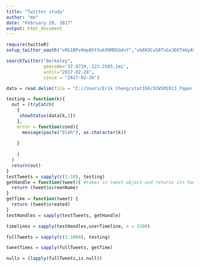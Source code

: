 ```yaml
---
title: "Twitter study"
author: "me"
date: "February 28, 2017"
output: html_document
---
```


```r
require(twitteR)
setup_twitter_oauth("vRb1BPv0mp85t5uk99MD5GdvY","vbEKOCu58TnGx3EKTmGyAV9zZ08nRYUCDvTrDfcw7dTR7Snf8k")
```

```r
searchTwitter("Berkeley",
              geocode='37.8719,-122.2585,1mi', 
              until="2017-02-28",
              since = "2017-02-26")
```

```r
data = read.delim(file = "C://Users/Erik Cheng/stat198/ICWSM2013_Paper_187_Data/all_streaming_api.txt", sep = "\n", header = FALSE, colClasses = c("character"))
```
  
  
```r
testing = function(k){
  out = (tryCatch(
    {
     showStatus(data[k,1]) 
    },
    error = function(cond){
      message(paste("bleh"), as.character(k))
      
    }
    
    )
  )
  return(out)
} 
testTweets = sapply(c(1:10), testing) 
getHandle = function(tweet){ #takes in tweet object and returns its handle
  return (tweet$screenName)
}
getTime = function(tweet) {
  return (tweet$created)
}
testHandles = sapply(testTweets, getHandle)
```

```r
timelines = sapply(testHandles,userTimeline, n = 3200)
```

```r
fullTweets = sapply(c(1:1000), testing)
```

```r
tweetTimes = sapply(fullTweets, getTime)
```

```r
nulls = (lapply(fullTweets,is.null))

```

